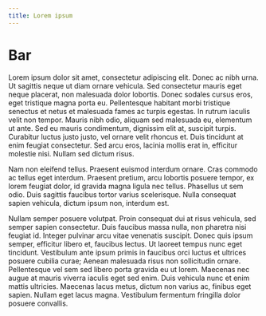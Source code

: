 ```yaml
---
title: Lorem ipsum
---
```


# Bar

Lorem ipsum dolor sit amet, consectetur adipiscing elit. Donec ac nibh urna. Ut sagittis neque ut diam ornare vehicula. Sed consectetur mauris eget neque placerat, non malesuada dolor lobortis. Donec sodales cursus eros, eget tristique magna porta eu. Pellentesque habitant morbi tristique senectus et netus et malesuada fames ac turpis egestas. In rutrum iaculis velit non tempor. Mauris nibh odio, aliquam sed malesuada eu, elementum ut ante. Sed eu mauris condimentum, dignissim elit at, suscipit turpis. Curabitur luctus justo justo, vel ornare velit rhoncus et. Duis tincidunt at enim feugiat consectetur. Sed arcu eros, lacinia mollis erat in, efficitur molestie nisi. Nullam sed dictum risus.

Nam non eleifend tellus. Praesent euismod interdum ornare. Cras commodo ac tellus eget interdum. Praesent pretium, arcu lobortis posuere tempor, ex lorem feugiat dolor, id gravida magna ligula nec tellus. Phasellus ut sem odio. Duis sagittis faucibus tortor varius scelerisque. Nulla consequat sapien vehicula, dictum ipsum non, interdum est.

Nullam semper posuere volutpat. Proin consequat dui at risus vehicula, sed semper sapien consectetur. Duis faucibus massa nulla, non pharetra nisi feugiat id. Integer pulvinar arcu vitae venenatis suscipit. Donec quis ipsum semper, efficitur libero et, faucibus lectus. Ut laoreet tempus nunc eget tincidunt. Vestibulum ante ipsum primis in faucibus orci luctus et ultrices posuere cubilia curae; Aenean malesuada risus non sollicitudin ornare. Pellentesque vel sem sed libero porta gravida eu ut lorem. Maecenas nec augue at mauris viverra iaculis eget sed enim. Duis vehicula nunc et enim mattis ultricies. Maecenas lacus metus, dictum non varius ac, finibus eget sapien. Nullam eget lacus magna. Vestibulum fermentum fringilla dolor posuere convallis.